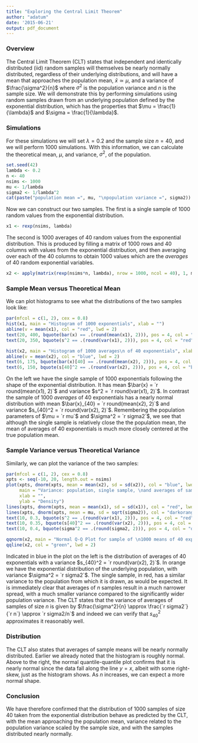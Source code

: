 ```yaml
---
title: "Exploring the Central Limit Theorem"
author: "adatum"
date: '2015-06-21'
output: pdf_document
---
```



### Overview
The Central Limit Theorem (CLT) states that independent and identically distributed (iid) random samples will themselves be nearly normally distributed, regardless of their underlying distributions, and will have a mean that approaches the population mean, $\bar{x}\simeq\mu$, and a variance of $\frac{\sigma^2}{n}$ where $\sigma^2$ is the population variance and $n$ is the sample size. We will demonstrate this by performing simulations using random samples drawn from an underlying population defined by the exponential distribution, which has the properties that $\mu = \frac{1}{\lambda}$ and $\sigma = \frac{1}{\lambda}$.

### Simulations

For these simulations we will set $\lambda = 0.2$ and the sample size $n = 40$, and we will perform 1000 simulations. With this information, we can calculate the theoretical mean, $\mu$, and variance, $\sigma^2$, of the population.

```r
set.seed(42)
lambda <- 0.2
n <- 40
nsims <- 1000
mu <- 1/lambda
sigma2 <- 1/lambda^2
cat(paste("population mean =", mu, "\npopulation variance =", sigma2))
```

Now we can construct our two samples. The first is a single sample of 1000 random values from the exponential distribution. 
```r
x1 <- rexp(nsims, lambda)
```

The second is 1000 averages of 40 random values from the exponential distribution. This is produced by filling a matrix of 1000 rows and 40 columns with values from the exponential distribution, and then averaging over each of the 40 columns to obtain 1000 values which are the *averages* of 40 random exponential variables.

```r
x2 <- apply(matrix(rexp(nsims*n, lambda), nrow = 1000, ncol = 40), 1, mean)
```

### Sample Mean versus Theoretical Mean

We can plot histograms to see what the distributions of the two samples look like: 

```r
par(mfcol = c(1, 2), cex = 0.8)
hist(x1, main = "Histogram of 1000 exponentials", xlab = "")
abline(v = mean(x1), col = "red", lwd = 2)
text(20, 400, bquote(bar(x) == .(round(mean(x1), 2))), pos = 4, col = "red")
text(20, 350, bquote(s^2 == .(round(var(x1), 2))), pos = 4, col = "red")

hist(x2, main = "Histogram of 1000 averages\n of 40 exponentials", xlab = "")
abline(v = mean(x2), col = "blue", lwd = 2)
text(6, 175, bquote(bar(x)[40] == .(round(mean(x2), 2))), pos = 4, col = "blue")
text(6, 150, bquote(s[40]^2 == .(round(var(x2), 2))), pos = 4, col = "blue")
```

On the left we have the single sample of 1000 exponentials following the shape of the exponential distribution. It has mean $\bar{x} = `r round(mean(x1), 2)`$ and variance $s^2 = `r round(var(x1), 2)`$. In contrast the sample of 1000 *averages* of 40 exponentials has a nearly normal distribution with mean $\bar{x}_{40} = `r round(mean(x2), 2)`$ and variance $s_{40}^2 = `r round(var(x2), 2)`$. Remembering the population parameters of $\mu = `r mu`$ and $\sigma^2 = `r sigma2`$, we see that although the single sample is relatively close the the population mean, the mean of averages of 40 exponentials is much more closely centered at the true population mean.

### Sample Variance versus Theoretical Variance

Similarly, we can plot the variance of the two samples: 

```r
par(mfcol = c(1, 2), cex = 0.8)
xpts <- seq(-10, 20, length.out = nsims)
plot(xpts, dnorm(xpts, mean = mean(x2), sd = sd(x2)), col = "blue", lwd = 2, type = "l",
     main = "Variance: population, single sample, \nand averages of samples of n = 40",
     xlab = "",
     ylab = "Density")
lines(xpts, dnorm(xpts, mean = mean(x1), sd = sd(x1)), col = "red", lwd = 2)
lines(xpts, dnorm(xpts, mean = mu, sd = sqrt(sigma2)), col = "darkorange2", lwd = 2)
text(10, 0.3, bquote(s^2 == .(round(var(x1), 2))), pos = 4, col = "red")
text(10, 0.35, bquote(s[40]^2 == .(round(var(x2), 2))), pos = 4, col = "blue")
text(10, 0.4, bquote(sigma^2 == .(round(sigma2, 2))), pos = 4, col = "darkorange2")

qqnorm(x2, main = "Normal Q-Q Plot for sample of \n1000 means of 40 exponentials")
qqline(x2, col = "green", lwd = 2)

```

Indicated in blue in the plot on the left is the distribution of averages of 40 exponentials with a variance $s_{40}^2 = `r round(var(x2), 2)`$. In orange we have the exponential distribution of the underlying population, with variance $\sigma^2 = `r sigma2`$. The single sample, in red, has a similar variance to the population from which it is drawn, as would be expected. It is immediately clear that averages of $n$ samples result in a much narrower spread, with a much smaller variance compared to the significantly wider population variance. The CLT states that the variance of averages of samples of size $n$ is given by $\frac{\sigma^2}{n} \approx \frac{`r sigma2`}{`r n`} \approx `r sigma2/n`$ and indeed we can verify that $s_{40}^2$ approximates it reasonably well. 

### Distribution

The CLT also states that averages of sample means will be nearly normally distributed. Earlier we already noted that the histogram is roughly normal. Above to the right, the normal quantile-quantile plot confirms that it is nearly normal since the data fall along the line $y = x$, albeit with some right-skew, just as the histogram shows. As $n$ increases, we can expect a more normal shape. 

### Conclusion

We have therefore confirmed that the distribution of 1000 samples of size 40 taken from the exponential distribution behave as predicted by the CLT, with the mean approaching the population mean, variance related to the population variance scaled by the sample size, and with the samples distributed nearly normally. 


